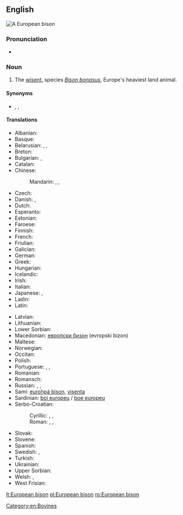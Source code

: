 ==English==
[[File:Flachlandwisent (Bison bonasus bonasus).jpg|thumb|A '''European bison''']]
{{wikipedia}}
{{wikispecies|Bison bonasus}}

===Pronunciation===
* {{IPA|/jʊɹəˌpiːən ˈbaɪsn̩/|lang=en}}

===Noun===
{{en-noun|European bison|European bisons}}

# The [[wisent]], species ''[[Bison bonasus]]'', Europe's heaviest land animal.

====Synonyms====
* {{l|en|aurochs}}, {{l|en|wisent}}, {{l|en|zubr}}

====Translations====
{{trans-top|the wisent species ''Bison bonasus''}}
* Albanian: {{t|sq|bizoni europian}}
* Basque: {{t|eu|bisonte europar}}
* Belarusian: {{t|be|зубр|m|tr=zubr|sc=Cyrl}}, {{t|be|зубар|m|tr=zúbar|sc=Cyrl}}, {{t|be|бізон|m|tr=bizón|sc=Cyrl}}
* Breton: {{t|br|bizon europa}}
* Bulgarian: {{t+|bg|зубър|m|tr=zúbǎr|sc=Cyrl}}, {{t|bg|бизон|m|tr=bizón|sc=Cyrl}}
* Catalan: {{t|ca|bisó europeu}}
* Chinese:
*: Mandarin: {{t|cmn|歐洲野牛|sc=Hani}}, {{t|cmn|欧洲野牛|tr=Ōuzhōu yěniú|sc=Hani}}, {{t+|cmn|野牛|tr=yěniú|sc=Hani}}
* Czech: {{t+|cs|zubr}}
* Danish: {{t|da|visent}}, {{t|da|europæisk bison}}
* Dutch: {{t|nl|wisent|m}}
* Esperanto: {{t|eo|eŭropa bizono}}
* Estonian: {{t+|et|pürg}}
* Faroese: {{t|fo|evropiskur bisonur}}
* Finnish: {{t+|fi|visentti}}
* French: {{t+|fr|bison d'Europe|m}}
* Friulian: {{t|fur|bisont european}}
* Galician: {{t|gl|bisonte europeo}}
* German: {{t+|de|Wisent|m}}
* Greek: {{t|el|βόνασος Ευρωπαϊκώς}}
* Hungarian: {{t|hu|európai bölény}}
* Icelandic: {{t|is|evrópuvísundur|m}}
* Irish: {{t|ga|bíosún}}
* Italian: {{t|it|bisonte europeo}}
* Japanese: {{t|ja|ヨーロッパバイソン|tr=Yōroppa baison|sc=Jpan}}, {{t+|ja|バイソン|tr=baison|sc=Jpan}}
* Ladin: {{t|lld|bisont european}}
* Latin: {{t|la|Bos bonasus}}
{{trans-mid}}
* Latvian: {{t|lv|sumbrs}}
* Lithuanian: {{t+|lt|stumbras}}
* Lower Sorbian: {{t|dsb|zubr}}
* Macedonian: [[европски бизон]] (evropski bizon)
* Maltese: {{t|mt|buflu ta’ l-ewropa}}
* Norwegian: {{t|no|europeisk bison}}
* Occitan: {{t|oc|bisont d'Euròpa}}
* Polish: {{t+|pl|żubr|m}}
* Portuguese: {{t+|pt|auroque|m}}, {{t|pt|bisão-europeu|m}}, {{t|pt|bisonte europeu}}
* Romanian: {{t+|ro|zimbru|m}}
* Romansch: {{t|rm|bison europaic}}
* Russian: {{t+|ru|зубр|m}}, {{t+|ru|бизо́н|m}}, {{t|ru|европе́йский зубр|m}}
* Sami: [[eurohpá bison]], [[visenta]]
* Sardinian: [[boi europeu]] / [[boe europeu]]
* Serbo-Croatian:
*: Cyrillic: {{t|sh|еуропски бизон|m}}, {{t|sh|зубар|m}}, {{t|sh|бизон|m}}
*: Roman: {{t|sh|europski bizon|m}}, {{t+|sh|zubar|m}}, {{t+|sh|bizon|m}}
* Slovak: {{t|sk|zubor|m}}
* Slovene: {{t|sl|zober|m}}
* Spanish: {{t|es|bisonte europeo|m}}
* Swedish: {{t+|sv|visent}}, {{t+|sv|europeisk bison}}
* Turkish: {{t|tr|avrupa bizonu}}
* Ukrainian: {{t|uk|зубр|m|tr=zubr|sc=Cyrl}}
* Upper Sorbian: {{t+|hsb|zubr}}
* Welsh: {{t+|cy|ych gwyllt}}, {{t|cy|cynfual}}
* West Frisian: {{t|fy|wisint}}
{{trans-bottom}}

[[Category:en:Bovines]]

[[lt:European bison]]
[[pl:European bison]]
[[ro:European bison]]